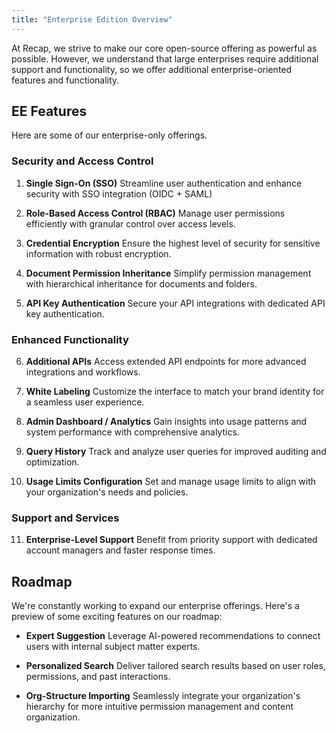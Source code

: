 ```yaml
---
title: "Enterprise Edition Overview"
---
```



At Recap, we strive to make our core open-source offering as powerful as possible. However, we understand that large enterprises require additional support and functionality, so we offer additional enterprise-oriented features and functionality.

## EE Features

Here are some of our enterprise-only offerings.

### Security and Access Control

1. **Single Sign-On (SSO)**
   Streamline user authentication and enhance security with SSO integration (OIDC + SAML)

2. **Role-Based Access Control (RBAC)**
   Manage user permissions efficiently with granular control over access levels.

3. **Credential Encryption**
   Ensure the highest level of security for sensitive information with robust encryption.

4. **Document Permission Inheritance**
   Simplify permission management with hierarchical inheritance for documents and folders.

5. **API Key Authentication**
   Secure your API integrations with dedicated API key authentication.

### Enhanced Functionality

6. **Additional APIs**
   Access extended API endpoints for more advanced integrations and workflows.

7. **White Labeling**
   Customize the interface to match your brand identity for a seamless user experience.

8. **Admin Dashboard / Analytics**
   Gain insights into usage patterns and system performance with comprehensive analytics.

9. **Query History**
   Track and analyze user queries for improved auditing and optimization.

10. **Usage Limits Configuration**
    Set and manage usage limits to align with your organization's needs and policies.

### Support and Services

11. **Enterprise-Level Support**
    Benefit from priority support with dedicated account managers and faster response times.

## Roadmap

We're constantly working to expand our enterprise offerings. Here's a preview of some exciting features on our roadmap:

- **Expert Suggestion**
  Leverage AI-powered recommendations to connect users with internal subject matter experts.

- **Personalized Search**
  Deliver tailored search results based on user roles, permissions, and past interactions.

- **Org-Structure Importing**
  Seamlessly integrate your organization's hierarchy for more intuitive permission management and content organization.

